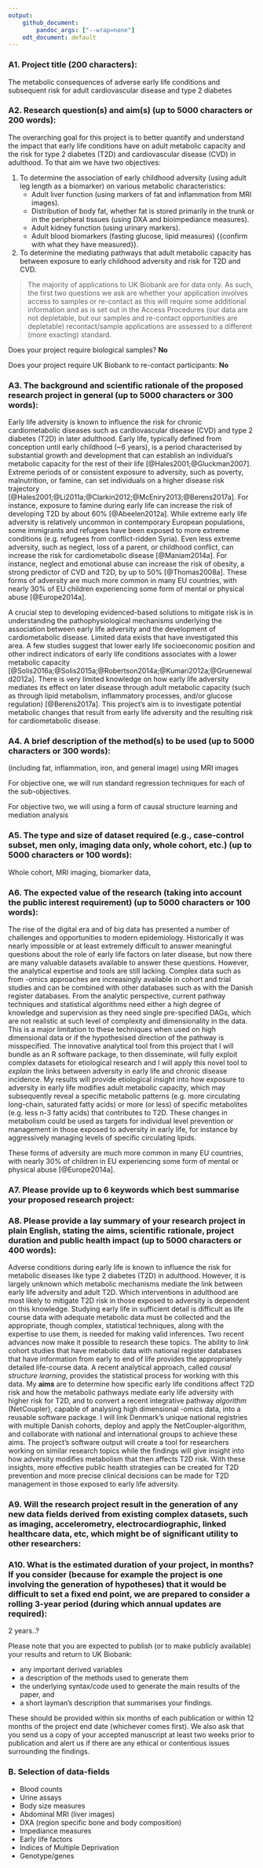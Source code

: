 ```yaml
---
output:
    github_document:
        pandoc_args: ["--wrap=none"]
    odt_document: default
---
```


### A1. Project title (200 characters):

The metabolic consequences of adverse early life conditions and subsequent risk
for adult cardiovascular disease and type 2 diabetes

### A2. Research question(s) and aim(s) (up to 5000 characters or 200 words):

The overarching goal for this project is to better quantify and
understand the impact that early life conditions have on adult metabolic
capacity and the risk for type 2 diabetes (T2D) and cardiovascular disease
(CVD) in adulthood. To that aim we have two objectives:

1. To determine the association of early childhood adversity (using adult leg
length as a biomarker) on various metabolic characteristics:
    - Adult liver function (using markers of fat and inflammation from MRI
    images).
    - Distribution of body fat, whether fat is stored primarily in the trunk or in
    the peripheral tissues (using DXA and bioimpediance measures).
    - Adult kidney function (using urinary markers).
    - Adult blood biomarkers (fasting glucose, lipid measures) {{confirm with what
    they have measured}}.

2. To determine the mediating pathways that adult metabolic capacity has between
exposure to early childhood adversity and risk for T2D and CVD.

> The majority of applications to UK Biobank are for data only. As such, the first two questions we ask are whether your application involves access to samples or re-contact as this will require some additional information and as is set out in the Access Procedures (our data are not depletable, but our samples and re-contact opportunities are depletable) recontact/sample applications are assessed to a different (more exacting) standard.

Does your project require biological samples? **No**

Does your project require UK Biobank to re-contact participants: **No**

### A3. The background and scientific rationale of the proposed research project in general (up to 5000 characters or 300 words): 

Early life adversity is known to influence the risk for chronic cardiometabolic
diseases such as cardiovascular disease (CVD) and type 2 diabetes (T2D) in later
adulthood. Early life, typically defined from conception until early childhood
(~6 years), is a period characterised by substantial growth and development that
can establish an individual's metabolic capacity for the rest of their life
[@Hales2001;@Gluckman2007]. Extreme periods of or consistent exposure to
adversity, such as poverty, malnutrition, or famine, can set individuals on a
higher disease risk trajectory
[@Hales2001;@Li2011a;@Clarkin2012;@McEniry2013;@Berens2017a]. For instance,
exposure to famine during early life can increase the risk of developing T2D by
about 60% [@Abeelen2012a]. While extreme early life adversity is relatively
uncommon in contemporary European populations, some immigrants and refugees have
been exposed to more extreme conditions (e.g. refugees from conflict-ridden
Syria). Even less extreme adversity, such as neglect, loss of a parent, or
childhood conflict, can increase the risk for cardiometabolic disease
[@Maniam2014a]. For instance, neglect and emotional abuse can increase the risk
of obesity, a strong predictor of CVD and T2D, by up to 50% [@Thomas2008a].
These forms of adversity are much more common in many EU countries, with nearly
30% of EU children experiencing some form of mental or physical abuse
[@Europe2014a].

A crucial step to developing evidenced-based solutions to mitigate risk is
in understanding the pathophysiological mechanisms underlying the association
between early life adversity and the development of cardiometabolic disease.
Limited data exists that have investigated this area. A few studies suggest that
lower early life socioeconomic position and other indirect indicators of early
life conditions associates with a lower metabolic capacity
[@Solis2016a;@Solis2015a;@Robertson2014a;@Kumari2012a;@Gruenewald2012a]. There
is very limited knowledge on how early life adversity mediates its effect on
later disease through adult metabolic capacity (such as through lipid
metabolism, inflammatory processes, and/or glucose regulation) [@Berens2017a].
This project's aim is to investigate potential metabolic changes that result
from early life adversity and the resulting risk for cardiometabolic disease.

### A4. A brief description of the method(s) to be used (up to 5000 characters or 300 words): 



(including fat, inflammation, iron, and general image) using MRI images

For objective one, we will run standard regression techniques for each of the
sub-objectives.

For objective two, we will using a form of causal structure learning and
mediation analysis 

### A5. The type and size of dataset required (e.g., case-control subset, men only, imaging data only, whole cohort, etc.) (up to 5000 characters or 100 words):

Whole cohort, MRI imaging, biomarker data,

### A6. The expected value of the research (taking into account the public interest requirement) (up to 5000 characters or 100 words): 

The rise of the digital era and of big data has presented a number of
challenges and opportunities to modern epidemiology. Historically it was nearly
impossible or at least extremely difficult to answer meaningful questions about
the role of early life factors on later disease, but now there are many valuable
datasets available to answer these questions. However, the analytical expertise
and tools are still lacking. Complex data such as from -omics approaches are
increasingly available in cohort and trial studies and can be combined with
other databases such as with the Danish register databases. From the analytic
perspective, current pathway techniques and statistical algorithms need either
a high degree of knowledge and supervision as they need single pre-specified
DAGs, which are not realistic at such level of complexity and dimensionality in
the data. This is a major limitation to these techniques when used on high
dimensional data or if the hypothesised direction of the pathway is
misspecified. The innovative analytical tool from this project that I will
bundle as an R software package, to then disseminate, will fully exploit complex
datasets for etiological research and I will apply this novel tool to *explain*
the links between adversity in early life and chronic disease incidence. My
results will provide etiological insight into how exposure to adversity in early
life modifies adult metabolic capacity, which may subsequently reveal a specific
metabolic patterns (e.g. more circulating long-chain, saturated fatty acids) or
more (or less) of specific metabolites (e.g. less n-3 fatty acids) that
contributes to T2D. These changes in metabolism could be used as targets for
individual level prevention or management in those exposed to adversity in early
life, for instance by aggressively managing levels of specific circulating
lipids.


These forms of adversity are much more common in many
EU countries, with nearly 30% of children in EU experiencing some form of mental
or physical abuse [@Europe2014a].

### A7. Please provide up to 6 keywords which best summarise your proposed research project:

### A8. Please provide a lay summary of your research project in plain English, stating the aims, scientific rationale, project duration and public health impact (up to 5000 characters or 400 words):

Adverse conditions during early life is known to influence the risk for
metabolic diseases like type 2 diabetes (T2D) in adulthood. However, it is largely
unknown which metabolic mechanisms mediate the link between early life adversity
and adult T2D. Which interventions in adulthood are most likely to mitigate T2D
risk in those exposed to adversity is dependent on this knowledge. Studying
early life in sufficient detail is difficult as life course data with adequate
metabolic data must be collected and the appropriate, though complex,
statistical techniques, along with the expertise to use them, is needed for
making valid inferences. Two recent advances now make it possible to research
these topics. The ability to *link* cohort studies that have metabolic data with
national register databases that have information from early to end of life
provides the appropriately detailed life-course data. A recent analytical
approach, called *causal structure learning*, provides the statistical process
for working with this data. My **aims** are to determine how specific early life
conditions affect T2D risk and how the metabolic pathways mediate early life adversity
with higher risk for T2D, and to convert a recent integrative pathway *algorithm*
(NetCoupler), capable of analysing high dimensional -omics data, into a reusable
software package. I will link Denmark's unique national registries with multiple
Danish cohorts, deploy and apply the NetCoupler-algorithm, and collaborate with
national and international groups to achieve these aims. The project's software
output will create a tool for researchers working on similar research topics
while the findings will give insight into how adversity modifies metabolism that
then affects T2D risk. With these insights, more effective public health
strategies can be created for T2D prevention and more precise clinical decisions
can be made for T2D management in those exposed to early life adversity.

### A9. Will the research project result in the generation of any new data fields derived from existing complex datasets, such as imaging, accelerometry, electrocardiographic, linked healthcare data, etc, which might be of significant utility to other researchers: 

### A10. What is the estimated duration of your project, in months? If you consider (because for example the project is one involving the generation of hypotheses) that it would be difficult to set a fixed end point, we are prepared to consider a rolling 3-year period (during which annual updates are required):

2 years..?

Please note that you are expected to publish (or to make publicly available) your results and return to UK Biobank:

- any important derived variables
- a description of the methods used to generate them
- the underlying syntax/code used to generate the main results of the paper, and
- a short layman's description that summarises your findings.

These should be provided within six months of each publication or within 12 months of the project end date (whichever comes first). We also ask that you send us a copy of your accepted manuscript at least two weeks prior to publication and alert us if there are any ethical or contentious issues surrounding the findings. 

### B. Selection of data-fields

- Blood counts
- Urine assays
- Body size measures
- Abdominal MRI (liver images)
- DXA (region specific bone and body composition)
- Impediance measures
- Early life factors
- Indices of Multiple Deprivation
- Genotype/genes
